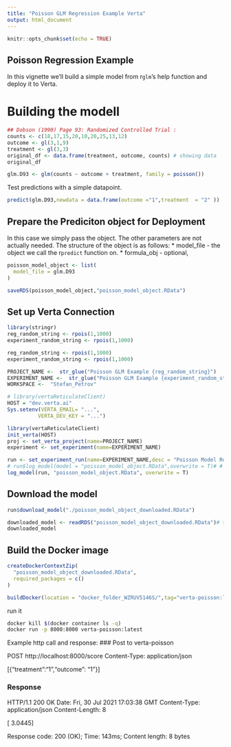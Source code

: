 ```yaml
---
title: "Poisson GLM Regression Example Verta"
output: html_document
---
```


```r
knitr::opts_chunk$set(echo = TRUE)
```

## Poisson Regression Example 

 In this vignette we'll build a simple model from r`glm`'s help function and
 deploy it to Verta.

# Building the modell
```r
## Dobson (1990) Page 93: Randomized Controlled Trial :
counts <- c(18,17,15,20,10,20,25,13,12)
outcome <- gl(3,1,9)
treatment <- gl(3,3)
original_df <- data.frame(treatment, outcome, counts) # showing data
original_df
```


```r
glm.D93 <- glm(counts ~ outcome + treatment, family = poisson())

```

Test predictions with a simple datapoint.
```r
predict(glm.D93,newdata = data.frame(outcome ="1",treatment  = "2" ))
```

## Prepare the Prediciton object for Deployment

 In this case we simply pass the object. The other parameters are not actually needed.
 The structure of the object is as follows:
 * model_file - the object we call the r`predict` function on.
 * formula_obj - optional, 
 
```r
poisson_model_object <- list(
  model_file = glm.D93
)

saveRDS(poisson_model_object,"poisson_model_object.RData")
```

## Set up Verta Connection


```r
library(stringr)
reg_random_string <- rpois(1,1000)
experiment_random_string <- rpois(1,1000)

reg_random_string <- rpois(1,1000)
experiment_random_string <- rpois(1,1000)

PROJECT_NAME <-  str_glue("Poisson GLM Example {reg_random_string}")
EXPERIMENT_NAME <-  str_glue("Poisson GLM Example {experiment_random_string}")
WORKSPACE <-  "Stefan_Petrov"

# library(vertaReticulateClient)
HOST = "dev.verta.ai"
Sys.setenv(VERTA_EMAIL= "...",
          VERTA_DEV_KEY = "...")

library(vertaReticulateClient)
init_verta(HOST)
proj <- set_verta_project(name=PROJECT_NAME)
experiment <- set_experiment(name=EXPERIMENT_NAME)
```



```r
run <- set_experiment_run(name=EXPERIMENT_NAME,desc = "Poisson Model Run")
# run$log_model(model = "poisson_model_object.RData",overwrite = T)# # TODO- add# run_log
log_model(run, "poisson_model_object.RData", overwrite = T)

```
## Download the model
```r
run$download_model("./poisson_model_object_downloaded.RData")

downloaded_model <- readRDS("poisson_model_object_downloaded.RData")# this
downloaded_model 
```
## Build the Docker image
```r
createDockerContextZip(
  "poisson_model_object_downloaded.RData",
  required_packages = c() 
)
```

```r
buildDocker(location = "docker_folder_WZRUV5146S/",tag="verta-poisson:latest")
```


run it
```bash
docker kill $(docker container ls -q)
docker run -p 8000:8000 verta-poisson:latest
```

Example http call and response:
### Post to verta-poisson

POST http://localhost:8000/score
Content-Type: application/json

[{"treatment":"1","outcome": "1"}]


### Response


HTTP/1.1 200 OK
Date: Fri, 30 Jul 2021 17:03:38 GMT
Content-Type: application/json
Content-Length: 8

[
  3.0445
]

Response code: 200 (OK); Time: 143ms; Content length: 8 bytes



